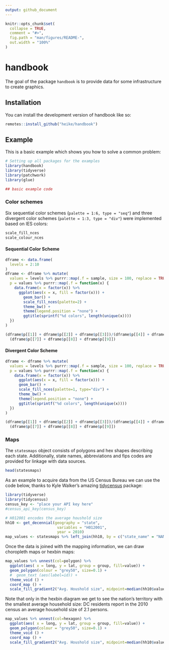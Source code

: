 ```yaml
---
output: github_document
---
```


<!-- README.md is generated from README.Rmd. Please edit that file -->

```r
knitr::opts_chunk$set(
  collapse = TRUE,
  comment = "#>",
  fig.path = "man/figures/README-",
  out.width = "100%"
)
```

# handbook

<!-- badges: start -->
<!-- badges: end -->

The goal of the package `handbook` is to provide data for some infrastructure to create graphics. 

## Installation

You can install the development version of handbook like so:

``` r
remotes::install_github("heike/handbook")
```

## Example

This is a basic example which shows you how to solve a common problem:

```r
# Setting up all packages for the examples
library(handbook)
library(tidyverse)
library(patchwork)
library(glue)

## basic example code
```

### Color schemes

Six sequential color schemes (`palette = 1:6, type = "seq"`) and three divergent color schemes (`palette = 1:3, type = "div"`) were implemented based on IES colors:

```r
scale_fill_nces
scale_colour_nces
```

#### Sequential Color Scheme

```r
dframe <- data.frame(
  levels = 2:10
) 
dframe <- dframe %>% mutate(
  values = levels %>% purrr::map(.f = sample, size = 100, replace = TRUE),
  p = values %>% purrr::map(.f = function(x) {
    data.frame(x = factor(x)) %>%
      ggplot(aes(x = x, fill = factor(x))) +
        geom_bar() +
        scale_fill_nces(palette=2) +
        theme_bw() + 
        theme(legend.position = "none") +
        ggtitle(sprintf("%d colors", length(unique(x))))
  })
) 

(dframe$p[[1]] + dframe$p[[2]] + dframe$p[[3]])/(dframe$p[[4]] + dframe$p[[5]] + dframe$p[[6]])/
  (dframe$p[[7]] + dframe$p[[8]] + dframe$p[[9]]) 
```

#### Divergent Color Scheme

```r
dframe <- dframe %>% mutate(
  values = levels %>% purrr::map(.f = sample, size = 100, replace = TRUE),
  p = values %>% purrr::map(.f = function(x) {
    data.frame(x = factor(x)) %>%
      ggplot(aes(x = x, fill = factor(x))) +
      geom_bar() +
      scale_fill_nces(palette=1, type="div") +
      theme_bw() + 
      theme(legend.position = "none") +
      ggtitle(sprintf("%d colors", length(unique(x))))
  })
) 

(dframe$p[[1]] + dframe$p[[2]] + dframe$p[[3]])/(dframe$p[[4]] + dframe$p[[5]] + dframe$p[[6]])/
  (dframe$p[[7]] + dframe$p[[8]] + dframe$p[[9]]) 
```


### Maps

The `statesmaps` object consists of polygons and hex shapes describing each state. Additionally, state names, abbreviations and fips codes are provided for linkage with data sources.

```r
head(statesmaps)
```
As an example to acquire data from the US Census Bureau we can use the code below, thanks to Kyle Walker's amazing [tidycensus](https://walker-data.com/tidycensus/articles/basic-usage.html) package:

```r
library(tidyverse)
library(tidycensus)
census_key <- "place your API key here"
#census_api_key(census_key)

# H012001 encodes the average houshold size
hh10 <- get_decennial(geography = "state",
                       variables = "H012001",
                       year = 2010)
map_values <- statesmaps %>% left_join(hh10, by = c("state_name" = "NAME"))
```

Once the data is joined with the mapping information, we can draw choropleth maps or hexbin maps:

```r
map_values %>% unnest(col=polygon) %>%
  ggplot(aes( x = long, y = lat, group = group, fill=value)) +
  geom_polygon(colour = "grey50", size=0.1) +
  #  geom_text (aes(label=id)) +
  theme_void () +
  coord_map () +
  scale_fill_gradient2("Avg. Houshold size", midpoint=median(hh10$value))
```

Note that only in the hexbin diagram we get to see the nation's territory with the smallest average household size: DC residents report in the 2010 census an average household size of 2.1 persons.

```r
map_values %>% unnest(col=hexagon) %>%
  ggplot(aes( x = long, y = lat, group = group, fill=value)) +
  geom_polygon(colour = "grey50", size=0.1) + 
  theme_void () +
  coord_map () +
  scale_fill_gradient2("Avg. Houshold size", midpoint=median(hh10$value))
```

